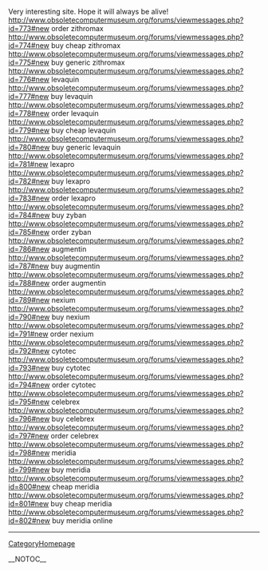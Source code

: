 Very interesting site. Hope it will always be alive! http://www.obsoletecomputermuseum.org/forums/viewmessages.php?id=773#new order zithromax
http://www.obsoletecomputermuseum.org/forums/viewmessages.php?id=774#new buy cheap zithromax
http://www.obsoletecomputermuseum.org/forums/viewmessages.php?id=775#new buy generic zithromax
http://www.obsoletecomputermuseum.org/forums/viewmessages.php?id=776#new levaquin
http://www.obsoletecomputermuseum.org/forums/viewmessages.php?id=777#new buy levaquin
http://www.obsoletecomputermuseum.org/forums/viewmessages.php?id=778#new order levaquin
http://www.obsoletecomputermuseum.org/forums/viewmessages.php?id=779#new buy cheap levaquin
http://www.obsoletecomputermuseum.org/forums/viewmessages.php?id=780#new buy generic levaquin
http://www.obsoletecomputermuseum.org/forums/viewmessages.php?id=781#new lexapro
http://www.obsoletecomputermuseum.org/forums/viewmessages.php?id=782#new buy lexapro
http://www.obsoletecomputermuseum.org/forums/viewmessages.php?id=783#new order lexapro
http://www.obsoletecomputermuseum.org/forums/viewmessages.php?id=784#new buy zyban
http://www.obsoletecomputermuseum.org/forums/viewmessages.php?id=785#new order zyban
http://www.obsoletecomputermuseum.org/forums/viewmessages.php?id=786#new augmentin
http://www.obsoletecomputermuseum.org/forums/viewmessages.php?id=787#new buy augmentin
http://www.obsoletecomputermuseum.org/forums/viewmessages.php?id=788#new order augmentin
http://www.obsoletecomputermuseum.org/forums/viewmessages.php?id=789#new nexium
http://www.obsoletecomputermuseum.org/forums/viewmessages.php?id=790#new buy nexium
http://www.obsoletecomputermuseum.org/forums/viewmessages.php?id=791#new order nexium
http://www.obsoletecomputermuseum.org/forums/viewmessages.php?id=792#new cytotec
http://www.obsoletecomputermuseum.org/forums/viewmessages.php?id=793#new buy cytotec
http://www.obsoletecomputermuseum.org/forums/viewmessages.php?id=794#new order cytotec
http://www.obsoletecomputermuseum.org/forums/viewmessages.php?id=795#new celebrex
http://www.obsoletecomputermuseum.org/forums/viewmessages.php?id=796#new buy celebrex
http://www.obsoletecomputermuseum.org/forums/viewmessages.php?id=797#new order celebrex
http://www.obsoletecomputermuseum.org/forums/viewmessages.php?id=798#new meridia
http://www.obsoletecomputermuseum.org/forums/viewmessages.php?id=799#new buy meridia
http://www.obsoletecomputermuseum.org/forums/viewmessages.php?id=800#new cheap meridia
http://www.obsoletecomputermuseum.org/forums/viewmessages.php?id=801#new buy cheap meridia
http://www.obsoletecomputermuseum.org/forums/viewmessages.php?id=802#new buy meridia online
----
[[CategoryHomepage]]

__NOTOC__